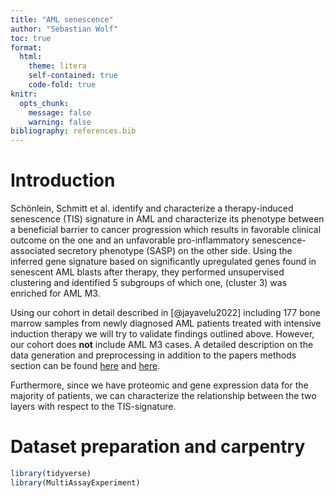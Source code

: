 ```yaml
---
title: "AML senescence"
author: "Sebastian Wolf"
toc: true
format:
  html:
    theme: litera
    self-contained: true
    code-fold: true
knitr:
  opts_chunk:
    message: false
    warning: false
bibliography: references.bib
---
```


## 

# Introduction

Schönlein, Schmitt et al. identify and characterize a therapy-induced senescence (TIS) signature in AML and characterize its phenotype between a beneficial barrier to cancer progression which results in favorable clinical outcome on the one and an unfavorable pro-inflammatory senescence-associated secretory phenotype (SASP) on the other side. Using the inferred gene signature based on significantly upregulated genes found in senescent AML blasts after therapy, they performed unsupervised clustering and identified 5 subgroups of which one, (cluster 3) was enriched for AML M3.

Using our cohort in detail described in [@jayavelu2022] including 177 bone marrow samples from newly diagnosed AML patients treated with intensive induction therapy we will try to validate findings outlined above. However, our cohort does **not** include AML M3 cases. A detailed description on the data generation and preprocessing in addition to the papers methods section can be found [here](https://github.com/swolfsci/AML_proteogenomics/blob/main/LFQ%20Proteomics%20Workflow/20221413_lfq_proteome_preprocess_merge_impute.md) and [here](https://github.com/swolfsci/AML_proteogenomics/blob/main/RNA%20Seq%20Workflow/20220323_bulk_RNASeq_normalization_and_transformation.md).

Furthermore, since we have proteomic and gene expression data for the majority of patients, we can characterize the relationship between the two layers with respect to the TIS-signature.

# Dataset preparation and carpentry

```r
library(tidyverse)
library(MultiAssayExperiment)
```
